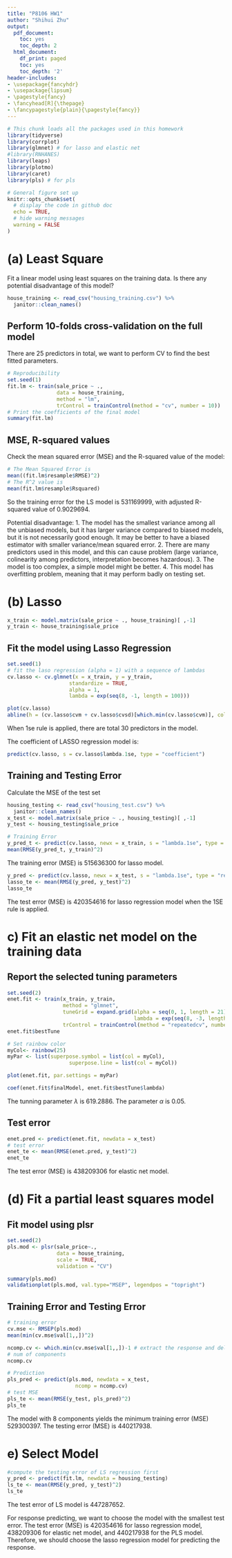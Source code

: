 ```yaml
---
title: "P8106 HW1" 
author: "Shihui Zhu"
output:
  pdf_document:
    toc: yes
    toc_depth: 2
  html_document:
    df_print: paged
    toc: yes
    toc_depth: '2'
header-includes:
- \usepackage{fancyhdr}
- \usepackage{lipsum}
- \pagestyle{fancy}
- \fancyhead[R]{\thepage}
- \fancypagestyle{plain}{\pagestyle{fancy}}
--- 
```


```r
# This chunk loads all the packages used in this homework
library(tidyverse)
library(corrplot)
library(glmnet) # for lasso and elastic net
#library(RNHANES)
library(leaps)
library(plotmo)
library(caret)
library(pls) # for pls

# General figure set up
knitr::opts_chunk$set(
  # display the code in github doc
  echo = TRUE,
  # hide warning messages
  warning = FALSE
)
```

# (a) Least Square

Fit a linear model using least squares on the training data. Is there any potential disadvantage of this model?
```r
house_training <- read_csv("housing_training.csv") %>%
  janitor::clean_names()
```

## Perform 10-folds cross-validation on the full model

There are 25 predictors in total, we want to perform CV to find the best fitted parameters. 

```r
# Reproducibility
set.seed(1)
fit.lm <- train(sale_price ~ ., 
                data = house_training,
                method = "lm",
                trControl = trainControl(method = "cv", number = 10))
# Print the coefficients of the final model
summary(fit.lm)
```

## MSE, R-squared values

Check the mean squared error (MSE) and the R-squared value of the model:
```r
# The Mean Squared Error is
mean((fit.lm$resample$RMSE)^2)
# The R^2 value is
mean(fit.lm$resample$Rsquared)
```

So the training error for the LS model is 531169999, with adjusted R-squared value of 0.9029694.

Potential disadvantage:
1. The model has the smallest variance among all the unbiased models, but it has larger variance compared to biased models, but it is not necessarily good enough. It may be better to have a biased estimator with smaller variance/mean squared error. 
2. There are many predictors used in this model, and this can cause problem (large variance, colinearity among predictors, interpretation becomes hazardous).
3. The model is too complex, a simple model might be better.
4. This model has overfitting problem, meaning that it may perform badly on testing set. 

# (b) Lasso

```r
x_train <- model.matrix(sale_price ~ ., house_training)[ ,-1]
y_train <- house_training$sale_price
```

## Fit the model using Lasso Regression

```r
set.seed(1)
# fit the laso regression (alpha = 1) with a sequence of lambdas
cv.lasso <- cv.glmnet(x = x_train, y = y_train, 
                    standardize = TRUE,
                    alpha = 1, 
                    lambda = exp(seq(8, -1, length = 100)))
```


```r
plot(cv.lasso)
abline(h = (cv.lasso$cvm + cv.lasso$cvsd)[which.min(cv.lasso$cvm)], col = 4, lwd = 2)
```

When 1se rule is applied, there are total 30 predictors in the model. 

The coefficient of LASSO regression model is:

```r
predict(cv.lasso, s = cv.lasso$lambda.1se, type = "coefficient")
```

## Training and Testing Error

Calculate the MSE of the test set

```r
housing_testing <- read_csv("housing_test.csv") %>%
  janitor::clean_names()
x_test <- model.matrix(sale_price ~ ., housing_testing)[ ,-1]
y_test <- housing_testing$sale_price

# Training Error
y_pred_t <- predict(cv.lasso, newx = x_train, s = "lambda.1se", type = "response")
mean(RMSE(y_pred_t, y_train)^2)
```

The training error (MSE) is 515636300 for lasso model.

```r
y_pred <- predict(cv.lasso, newx = x_test, s = "lambda.1se", type = "response")
lasso_te <- mean(RMSE(y_pred, y_test)^2)
lasso_te
```

The test error (MSE) is 420354616 for lasso regression model when the 1SE rule is applied.

# c) Fit an elastic net model on the training data

## Report the selected tuning parameters

```r
set.seed(2)
enet.fit <- train(x_train, y_train,
                  method = "glmnet",
                  tuneGrid = expand.grid(alpha = seq(0, 1, length = 21), 
                                         lambda = exp(seq(8, -3, length = 50))),
                  trControl = trainControl(method = "repeatedcv", number = 10, repeats = 5))
enet.fit$bestTune

# Set rainbow color
myCol<- rainbow(25)
myPar <- list(superpose.symbol = list(col = myCol),
                    superpose.line = list(col = myCol))

plot(enet.fit, par.settings = myPar)

coef(enet.fit$finalModel, enet.fit$bestTune$lambda)
```

The tunning parameter $\lambda$ is 619.2886. The parameter $\alpha$ is 0.05. 

## Test error

```r
enet.pred <- predict(enet.fit, newdata = x_test)
# test error
enet_te <- mean(RMSE(enet.pred, y_test)^2)
enet_te
```

The test error (MSE) is 438209306 for elastic net model.

# (d) Fit a partial least squares model 

## Fit model using plsr
```r
set.seed(2)
pls.mod <- plsr(sale_price~., 
                data = house_training, 
                scale = TRUE,  
                validation = "CV")

summary(pls.mod)
validationplot(pls.mod, val.type="MSEP", legendpos = "topright")
```
## Training Error and Testing Error
```r
# training error
cv.mse <- RMSEP(pls.mod)
mean(min(cv.mse$val[1,,])^2)

ncomp.cv <- which.min(cv.mse$val[1,,])-1 # extract the response and delete the 0th component
# num of components
ncomp.cv

# Prediction
pls_pred <- predict(pls.mod, newdata = x_test, 
                      ncomp = ncomp.cv)
# test MSE
pls_te <- mean(RMSE(y_test, pls_pred)^2)
pls_te
```

The model with 8 components yields the minimum training error (MSE) 529300397. The testing error (MSE) is 440217938.

# e) Select Model

```r
#compute the testing error of LS regression first
y_pred <- predict(fit.lm, newdata = housing_testing)
ls_te <- mean(RMSE(y_pred, y_test)^2)
ls_te
```

The test error of LS model is 447287652. 

For response predicting, we want to choose the model with the smallest test error. The test error (MSE) is 420354616 for lasso regression model, 438209306 for elastic net model, and 440217938 for the PLS model. Therefore, we should choose the lasso regression model for predicting the response. 

